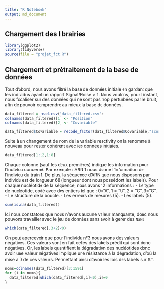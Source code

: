 ```yaml
---
title: "R Notebook"
output: md_document
---
```


## Chargement des librairies
```r
library(ggplot2)
library(tidyverse)
source(file = "projet_fct.R")
```

## Chargement et prétraitement de la base de données

Tout d'abord, nous avons filtré la base de données initiale en gardant que les individus ayant un rapport Signal/Noise > 1. Nous voulons, pour l'instant, nous focaliser sur des données qui ne sont pas trop perturbées par le bruit, afin de pouvoir comprendre au mieux la base de données.

```r
data_filtered = read.csv("data_filtered.csv")
colnames(data_filtered)[1] <- "Position"
colnames(data_filtered)[2] <- "Covariable"

data_filtered$Covariable = recode_factor(data_filtered$Covariable,"score_structure_boucle"="reactivity")
```

Suite à un changement de nom de la variable reactivity on la renomme à nouveau pour rester cohérent avec les données initiales.

```r
data_filtered[1:12,1:8]
```

Chaque colonne (sauf les deux premières) indique les information pour l'individu concerné. Par exemple : ARN 1 nous donne l'information de l'individu du train 1.
De plus, la séquence d'ARN que nous disposons par individu est de longueur 68 (longueur dont nous possédont les labels).
Pour chaque nucléotide de la séquence, nous avons 12 informations :
- Le type de nucléotide, codé avec des entiers tel que : 0="A", 1 = "U", 2 = "C", 3="G".
- Le structure de la boucle.
- Les erreurs de mesures (5).
- Les labels (5).

```r
sum(is.na(data_filtered))
```
Ici nous constatons que nous n'avons aucune valeur manquante, donc nous pouvons travailler avec le jeu de données sans avoir à gerer des `NaNs`

```r
which(data_filtered[,3+2]<0)
```
On peut apercevoir que pour l'individu n°3 nous avons des valeurs négatives. Ces valeurs sont en fait celles des labels prédit qui sont donc négatives.
Or, les labels quantifient la dégradation des nucléotides donc avoir une valeur négatives implique une résistance à la dégradation, d'où la mise à 0 de ces valeurs. Permettant ainsi d'avoir les lois des labels sur $\mathbb{R}^+$.

```r
noms=colnames(data_filtered)[3:1591]
for (i in noms){
  data_filtered[which(data_filtered[,i]<0),i]=0
}
```


